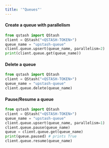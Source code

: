 ```yaml
---
title: '"Queues"'
---
```

#### Create a queue with parallelism
```python
from qstash import QStash
client = QStash("<QSTASH-TOKEN>")
queue_name = "upstash-queue"
client.queue.upsert(queue_name, parallelism=2)
print(client.queue.get(queue_name))
```
#### Delete a queue
```python
from qstash import QStash
client = QStash("<QSTASH-TOKEN>")
queue_name = "upstash-queue"
client.queue.delete(queue_name)
```
#### Pause/Resume a queue
```python
from qstash import QStash
client = QStash("<QSTASH-TOKEN>")
queue_name = "upstash-queue"
client.queue.upsert(queue_name, parallelism=1)
client.queue.pause(queue_name)
queue = client.queue.get(queue_name)
print(queue.paused) # prints True
client.queue.resume(queue_name)
```